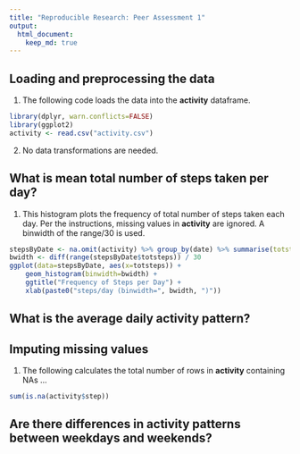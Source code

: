 ```yaml
---
title: "Reproducible Research: Peer Assessment 1"
output: 
  html_document:
    keep_md: true
---
```



## Loading and preprocessing the data
1. The following code loads the data into the **activity** dataframe.
```r
library(dplyr, warn.conflicts=FALSE)
library(ggplot2)
activity <- read.csv("activity.csv")
```
2. No data transformations are needed.

## What is mean total number of steps taken per day?
1. This histogram plots the frequency of total number of steps taken each day.  Per the instructions, missing values in **activity** are ignored.  A binwidth of the range/30 is used.
```r
stepsByDate <- na.omit(activity) %>% group_by(date) %>% summarise(totsteps=sum(steps))
bwidth <- diff(range(stepsByDate$totsteps)) / 30
ggplot(data=stepsByDate, aes(x=totsteps)) +
    geom_histogram(binwidth=bwidth) +
    ggtitle("Frequency of Steps per Day") +
    xlab(paste0("steps/day (binwidth=", bwidth, ")"))
```

## What is the average daily activity pattern?



## Imputing missing values
1. The following calculates the total number of rows in **activity** containing NAs ...
```r
sum(is.na(activity$step))
```


## Are there differences in activity patterns between weekdays and weekends?
